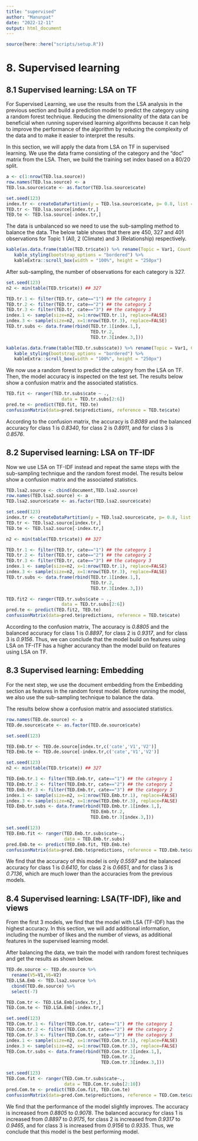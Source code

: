 ```yaml
---
title: "supervised"
author: "Manunpat"
date: "2022-12-11"
output: html_document
---
```

```r
source(here::here("scripts/setup.R"))
```

# 8. Supervised learning
## 8.1 Supervised learning: LSA on TF    

For Supervised Learning, we use the results from the LSA analysis in the previous section and build a prediction model to predict the category using a random forest technique. Reducing the dimensionality of the data can be beneficial when running supervised learning algorithms because it can help to improve the performance of the algorithm by reducing the complexity of the data and to make it easier to interpret the results.

In this section, we will apply the data from LSA on TF in supervised learning.
We use the data frame consisting of the category and the “doc” matrix from the LSA. Then, we build the training set index based on a 80/20 split.

```r
a <- c(1:nrow(TED.lsa.source))
row.names(TED.lsa.source) <- a
TED.lsa.source$cate <- as.factor(TED.lsa.source$cate) 

set.seed(123)
index.tr <- createDataPartition(y = TED.lsa.source$cate, p= 0.8, list = FALSE)
TED.tr <- TED.lsa.source[index.tr,]
TED.te <- TED.lsa.source[-index.tr,]
```

The data is unbalanced so we need to use the sub-sampling method to balance the data. The below table shows that there are 450, 327 and 401 observations for Topic 1 (AI), 2 (Climate) and 3 (Relationship) respectively.

```r
kable(as.data.frame(table(TED.tr$cate)) %>% rename(Topic = Var1, Count = Freq) , caption = "The number of observations per Topic") %>%
   kable_styling(bootstrap_options = "bordered") %>%
   kableExtra::scroll_box(width = "100%", height = "250px")
```

After sub-sampling, the number of observations for each category is 327.

```r
set.seed(123)
n2 <- min(table(TED.tr$cate)) ## 327

TED.tr.1 <- filter(TED.tr, cate=="1") ## the category 1
TED.tr.2 <- filter(TED.tr, cate=="2") ## the category 2
TED.tr.3 <- filter(TED.tr, cate=="3") ## the category 3
index.1 <- sample(size=n2, x=1:nrow(TED.tr.1), replace=FALSE)
index.3 <- sample(size=n2, x=1:nrow(TED.tr.3), replace=FALSE)
TED.tr.subs <- data.frame(rbind(TED.tr.1[index.1,], 
                                TED.tr.2,
                                TED.tr.3[index.3,]))

kable(as.data.frame(table(TED.tr.subs$cate)) %>% rename(Topic = Var1, Count = Freq) , caption = "The number of observations per Topic, after sub-sampling") %>%
   kable_styling(bootstrap_options = "bordered") %>%
   kableExtra::scroll_box(width = "100%", height = "250px")
```

We now use a random forest to predict the category from the LSA on TF. Then, the model accuracy is inspected on the test set. The results below show a confusion matrix and the associated statistics.

```r
TED.fit <- ranger(TED.tr.subs$cate ~ ., 
                     data = TED.tr.subs[2:6])
pred.te <- predict(TED.fit, TED.te)
confusionMatrix(data=pred.te$predictions, reference = TED.te$cate)
```
According to the confusion matrix, the accuracy is *0.8089* and the balanced accuracy for class 1 is *0.8340*, for class 2 is *0.8911*, and for class 3 is *0.8576*.

## 8.2 Supervised learning: LSA on TF-IDF   

Now we use LSA on TF-IDF instead and repeat the same steps with the sub-sampling technique and the random forest model.
The results below show a confusion matrix and the associated statistics.

```r
TED.lsa2.source <- cbind(document,TED.lsa2.source)
row.names(TED.lsa2.source) <- a
TED.lsa2.source$cate <- as.factor(TED.lsa2.source$cate)

set.seed(123)
index.tr <- createDataPartition(y = TED.lsa2.source$cate, p= 0.8, list = FALSE)
TED.tr <- TED.lsa2.source[index.tr,]
TED.te <- TED.lsa2.source[-index.tr,]

n2 <- min(table(TED.tr$cate)) ## 327

TED.tr.1 <- filter(TED.tr, cate=="1") ## the category 1
TED.tr.2 <- filter(TED.tr, cate=="2") ## the category 2
TED.tr.3 <- filter(TED.tr, cate=="3") ## the category 3
index.1 <- sample(size=n2, x=1:nrow(TED.tr.1), replace=FALSE)
index.3 <- sample(size=n2, x=1:nrow(TED.tr.3), replace=FALSE)
TED.tr.subs <- data.frame(rbind(TED.tr.1[index.1,], 
                                TED.tr.2,
                                TED.tr.3[index.3,]))

TED.fit2 <- ranger(TED.tr.subs$cate ~ ., 
                     data = TED.tr.subs[2:6])
pred.te <- predict(TED.fit2, TED.te)
confusionMatrix(data=pred.te$predictions, reference = TED.te$cate)
```
According to the confusion matrix, The accuracy is *0.8805* and the balanced accuracy for class 1 is *0.8897*, for class 2 is *0.9317*, and for class 3 is *0.9156*. Thus, we can conclude that the model build on features using LSA on TF-ITF has a higher accurancy than the model build on features using LSA on TF.

## 8.3 Supervised learning: Embedding 

For the next step, we use the document embedding from the Embedding section as features in the random forest model. Before running the model, we also use the sub-sampling technique to balance the data.

The results below show a confusion matrix and associated statistics.

```r
row.names(TED.de.source) <- a
TED.de.source$cate <- as.factor(TED.de.source$cate) 

set.seed(123)

TED.Emb.tr <- TED.de.source[index.tr,c('cate','V1','V2')]
TED.Emb.te <- TED.de.source[-index.tr,c('cate','V1','V2')]

set.seed(123)
n2 <- min(table(TED.tr$cate)) ## 327

TED.Emb.tr.1 <- filter(TED.Emb.tr, cate=="1") ## the category 1
TED.Emb.tr.2 <- filter(TED.Emb.tr, cate=="2") ## the category 2
TED.Emb.tr.3 <- filter(TED.Emb.tr, cate=="3") ## the category 3
index.1 <- sample(size=n2, x=1:nrow(TED.Emb.tr.1), replace=FALSE)
index.3 <- sample(size=n2, x=1:nrow(TED.Emb.tr.3), replace=FALSE)
TED.Emb.tr.subs <- data.frame(rbind(TED.Emb.tr.1[index.1,], 
                                TED.Emb.tr.2,
                                TED.Emb.tr.3[index.3,]))

set.seed(123)
TED.Emb.fit <- ranger(TED.Emb.tr.subs$cate~., 
                      data = TED.Emb.tr.subs)
pred.Emb.te <- predict(TED.Emb.fit, TED.Emb.te)
confusionMatrix(data=pred.Emb.te$predictions, reference = TED.Emb.te$cate)
```
We find that the accuracy of this model is only *0.5597* and the balanced accuracy for class 1 is *0.6410*, for class 2 is *0.6651*, and for class 3 is *0.7136*, which are much lower than the accuracies from the previous models. 

## 8.4 Supervised learning: LSA(TF-IDF), like and views 

From the first 3 models, we find that the model with LSA (TF-IDF) has the highest accuracy. In this section, we will add additional information, including the number of likes and the number of views, as additional features in the supervised learning model. 

After balancing the data, we train the model with random forest techniques and get the results as shown below.

```r
TED.de.source <- TED.de.source %>% 
  rename(V5=V1,V6=V2)
TED.LSA.Emb <- TED.lsa2.source %>% 
  cbind(TED.de.source) %>% 
  select(-7)

TED.Com.tr <- TED.LSA.Emb[index.tr,]
TED.Com.te <- TED.LSA.Emb[-index.tr,]

set.seed(123)
TED.Com.tr.1 <- filter(TED.Com.tr, cate=="1") ## the category 1
TED.Com.tr.2 <- filter(TED.Com.tr, cate=="2") ## the category 2
TED.Com.tr.3 <- filter(TED.Com.tr, cate=="3") ## the category 3
index.1 <- sample(size=n2, x=1:nrow(TED.Com.tr.1), replace=FALSE)
index.3 <- sample(size=n2, x=1:nrow(TED.Com.tr.3), replace=FALSE)
TED.Com.tr.subs <- data.frame(rbind(TED.Com.tr.1[index.1,],
                                    TED.Com.tr.2,
                                    TED.Com.tr.3[index.3,]))

set.seed(123)
TED.Com.fit <- ranger(TED.Com.tr.subs$cate~.,
                      data = TED.Com.tr.subs[2:10])
pred.Com.te <- predict(TED.Com.fit, TED.Com.te)
confusionMatrix(data=pred.Com.te$predictions, reference = TED.Com.te$cate)
```
We find that the performance of the model slightly improves. The accuracy is increased from *0.8805* to *0.9078*. The balanced accuracy for class 1 is increased from *0.8897* to *0.9175*, for class 2 is increased from *0.9317* to *0.9465*, and for class 3 is increased from *0.9156* to *0.9335*. Thus, we conclude that this model is the best performing model.
